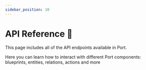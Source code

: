 ```yaml
---
sidebar_position: 10
---
```


<!-- import ApiDocMdx from "@theme/ApiDocMdx"; -->

# API Reference 🧪

This page includes all of the API endpoints available in Port.

Here you can learn how to interact with different Port components: blueprints, entities, relations, actions and more

<!-- <ApiDocMdx id="port-api" /> -->
